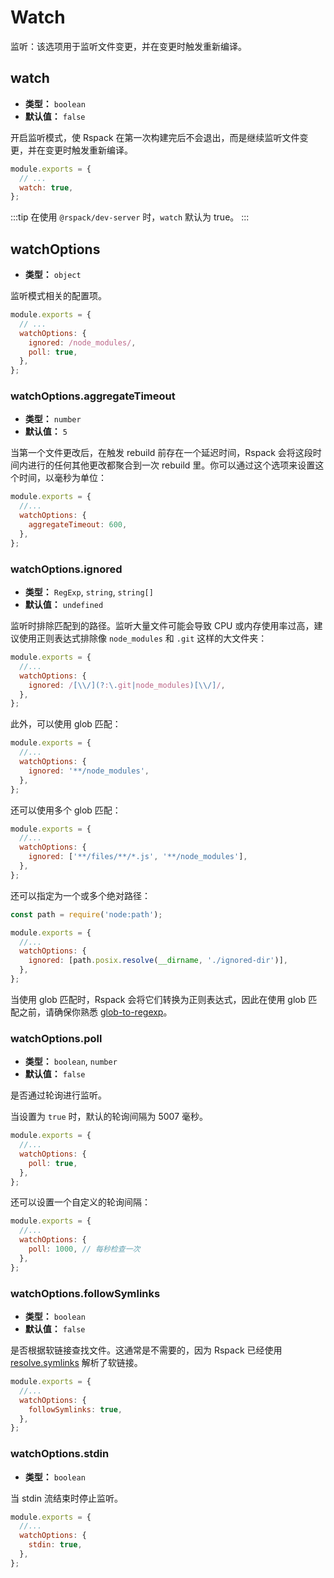 
<WebpackLicense from="https://webpack.docschina.org/configuration/watch/" />

# Watch

监听：该选项用于监听文件变更，并在变更时触发重新编译。

## watch

- **类型：** `boolean`
- **默认值：** `false`

开启监听模式，使 Rspack 在第一次构建完后不会退出，而是继续监听文件变更，并在变更时触发重新编译。

```js title=rspack.config.js
module.exports = {
  // ...
  watch: true,
};
```

:::tip
在使用 `@rspack/dev-server` 时，`watch` 默认为 true。
:::

## watchOptions

- **类型：** `object`

监听模式相关的配置项。

```js title=rspack.config.js
module.exports = {
  // ...
  watchOptions: {
    ignored: /node_modules/,
    poll: true,
  },
};
```

### watchOptions.aggregateTimeout

- **类型：** `number`
- **默认值：** `5`

当第一个文件更改后，在触发 rebuild 前存在一个延迟时间，Rspack 会将这段时间内进行的任何其他更改都聚合到一次 rebuild 里。你可以通过这个选项来设置这个时间，以毫秒为单位：

```js title=rspack.config.js
module.exports = {
  //...
  watchOptions: {
    aggregateTimeout: 600,
  },
};
```

### watchOptions.ignored

- **类型：** `RegExp`, `string`, `string[]`
- **默认值：** `undefined`

监听时排除匹配到的路径。监听大量文件可能会导致 CPU 或内存使用率过高，建议使用正则表达式排除像 `node_modules` 和 `.git` 这样的大文件夹：

```js title=rspack.config.js
module.exports = {
  //...
  watchOptions: {
    ignored: /[\\/](?:\.git|node_modules)[\\/]/,
  },
};
```

此外，可以使用 glob 匹配：

```js title=rspack.config.js
module.exports = {
  //...
  watchOptions: {
    ignored: '**/node_modules',
  },
};
```

还可以使用多个 glob 匹配：

```js title=rspack.config.js
module.exports = {
  //...
  watchOptions: {
    ignored: ['**/files/**/*.js', '**/node_modules'],
  },
};
```

还可以指定为一个或多个绝对路径：

```js title=rspack.config.js
const path = require('node:path');

module.exports = {
  //...
  watchOptions: {
    ignored: [path.posix.resolve(__dirname, './ignored-dir')],
  },
};
```

当使用 glob 匹配时，Rspack 会将它们转换为正则表达式，因此在使用 glob 匹配之前，请确保你熟悉 [glob-to-regexp](https://github.com/fitzgen/glob-to-regexp)。

### watchOptions.poll

- **类型：** `boolean`, `number`
- **默认值：** `false`

是否通过轮询进行监听。

当设置为 `true` 时，默认的轮询间隔为 5007 毫秒。

```js title=rspack.config.js
module.exports = {
  //...
  watchOptions: {
    poll: true,
  },
};
```

还可以设置一个自定义的轮询间隔：

```js title=rspack.config.js
module.exports = {
  //...
  watchOptions: {
    poll: 1000, // 每秒检查一次
  },
};
```

### watchOptions.followSymlinks

- **类型：** `boolean`
- **默认值：** `false`

是否根据软链接查找文件。这通常是不需要的，因为 Rspack 已经使用 [resolve.symlinks](/config/resolve#resolvesymlinks) 解析了软链接。

```js title=rspack.config.js
module.exports = {
  //...
  watchOptions: {
    followSymlinks: true,
  },
};
```

### watchOptions.stdin

- **类型：** `boolean`

当 stdin 流结束时停止监听。

```js title=rspack.config.js
module.exports = {
  //...
  watchOptions: {
    stdin: true,
  },
};
```
